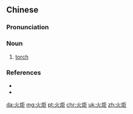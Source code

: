 ==Chinese==
{{zh-forms}}

===Pronunciation===
{{zh-pron
|m=huǒjù
|c=fo2 geoi6
|mn=hóe-kū/hé-kū
|cat=n
}}

===Noun===
{{zh-noun}}

# [[torch]]

===References===
* {{pedialite|火炬|lang=cmn}}
* {{pedialite|torch}}

[[da:火炬]]
[[mg:火炬]]
[[pt:火炬]]
[[chr:火炬]]
[[uk:火炬]]
[[zh:火炬]]